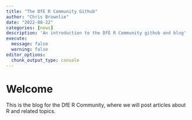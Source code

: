 ---
title: "The DfE R Community Github"
author: "Chris Brownlie"
date: "2022-08-22"
categories: [news]
description: 'An introduction to the DfE R Community github and blog'
execute: 
  message: false
  warning: false
editor_options: 
  chunk_output_type: console
---

# Welcome
This is the blog for the DfE R Community, where we will post articles about R and related topics.